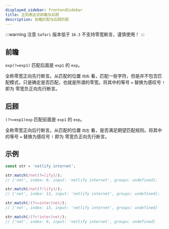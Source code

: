 ```yaml
---
displayed_sidebar: frontendSidebar
title: 正则表达式前瞻与后顾
description: 前瞻匹配与后顾匹配
---
```


<Author count={1200} publish="2023-6-12 4:53" update="2023-6-13 18:16" />

:::warning 注意
`Safari` 版本低于 `16.3` 不支持零宽断言，谨慎使用！
:::

## 前瞻

`exp(?=exp1)` 匹配后面是 `exp1` 的 `exp`。

全称<Emphasis>零宽正向先行断言</Emphasis>。从匹配的位置 `向右`
看，匹配一些字符，但是并不包含匹配模式，只是确定是否匹配，也就是所谓的零宽。将其中的等号 `=`
替换为感叹号 `!` 即为 <Emphasis>零宽负正向先行断言</Emphasis>。

## 后顾

`(?<=exp1)exp` 匹配前面是 `exp1` 的 `exp`。

全称<Emphasis>零宽正向后行断言</Emphasis>。从匹配的位置 `向左` 看，是否满足期望匹配规则。将其中的等号 `=` 替换为感叹号 `!` 即为<Emphasis>
零宽负正向先行断言</Emphasis>。

## 示例

```js
const str = 'netlify internet';

str.match(/net(?=lify)/);
// ['net', index: 0, input: 'netlify internet', groups: undefined];

str.match(/net(?!lify)/);
// ['net', index: 13, input: 'netlify internet', groups: undefined];

str.match(/(?<=inter)net/);
// ['net', index: 13, input: 'netlify internet', groups: undefined]

str.match(/(?<!inter)net/);
// ['net', index: 0, input: 'netlify internet', groups: undefined]
```
